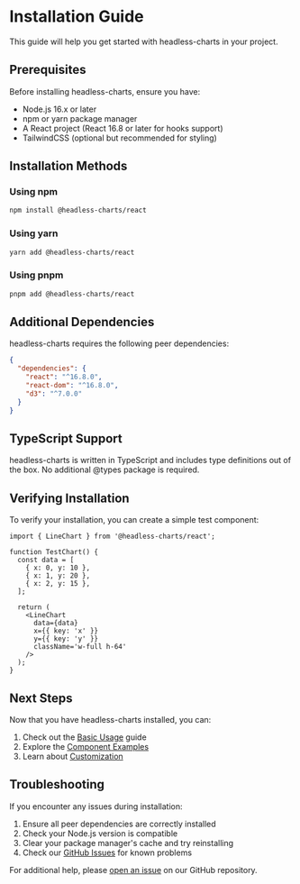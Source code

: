 
<Meta title='Getting Started/Installation' />

# Installation Guide

This guide will help you get started with headless-charts in your project.

## Prerequisites

Before installing headless-charts, ensure you have:

- Node.js 16.x or later
- npm or yarn package manager
- A React project (React 16.8 or later for hooks support)
- TailwindCSS (optional but recommended for styling)

## Installation Methods

### Using npm

```bash
npm install @headless-charts/react
```

### Using yarn

```bash
yarn add @headless-charts/react
```

### Using pnpm

```bash
pnpm add @headless-charts/react
```

## Additional Dependencies

headless-charts requires the following peer dependencies:

```json
{
  "dependencies": {
    "react": "^16.8.0",
    "react-dom": "^16.8.0",
    "d3": "^7.0.0"
  }
}
```

## TypeScript Support

headless-charts is written in TypeScript and includes type definitions out of the box. No additional @types package is required.

## Verifying Installation

To verify your installation, you can create a simple test component:

```tsx
import { LineChart } from '@headless-charts/react';

function TestChart() {
  const data = [
    { x: 0, y: 10 },
    { x: 1, y: 20 },
    { x: 2, y: 15 },
  ];

  return (
    <LineChart
      data={data}
      x={{ key: 'x' }}
      y={{ key: 'y' }}
      className='w-full h-64'
    />
  );
}
```

## Next Steps

Now that you have headless-charts installed, you can:

1. Check out the [Basic Usage](./?path=/docs/getting-started-basic-usage--docs) guide
2. Explore the [Component Examples](./?path=/docs/examples--docs)
3. Learn about [Customization](./?path=/docs/customization--docs)

## Troubleshooting

If you encounter any issues during installation:

1. Ensure all peer dependencies are correctly installed
2. Check your Node.js version is compatible
3. Clear your package manager's cache and try reinstalling
4. Check our [GitHub Issues](https://github.com/vonnue/headless-charts-react/issues) for known problems

For additional help, please [open an issue](https://github.com/vonnue/headless-charts-react/issues/new) on our GitHub repository.
